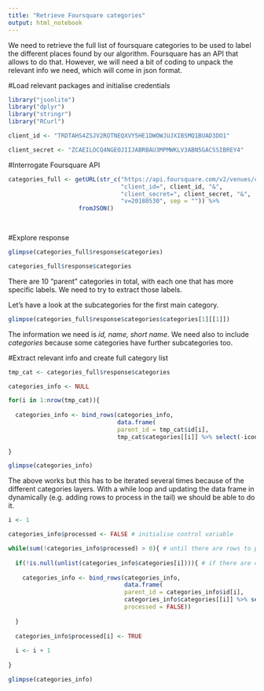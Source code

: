 ```yaml
---
title: "Retrieve Foursquare categories"
output: html_notebook
---
```


We need to retrieve the full list of foursquare categories to be used to label the different places found by our algorithm. Foursquare has an API that allows to do that. However, we will need a bit of coding to unpack the relevant info we need, which will come in json format.

#Load relevant packages and initialise credentials

```r
library("jsonlite")
library("dplyr")
library("stringr")
library("RCurl")

client_id <- "TRDTAHS4ZSJV2ROTNEQXVY5HE1DWOWJUJXIBSMQ1BUAD3DO1"

client_secret <- "ZCAEILOCQ4NGEOJIIJABRBAU3MPMWKLV3ABN5GACSSIBREY4"

```


#Interrogate Foursquare API

```r
categories_full <- getURL(str_c("https://api.foursquare.com/v2/venues/categories?",
                                "client_id=", client_id, "&",
                                "client_secret=", client_secret, "&",
                                "v=20180530", sep = "")) %>% 
                    fromJSON()
                     



```
#Explore response

```r
glimpse(categories_full$response$categories)

categories_full$response$categories
```


There are 10 "parent" categories in total, with each one that has more specific labels. We need to try to extract those labels. 

Let's have a look at the subcategories for the first main category. 


```r
glimpse(categories_full$response$categories$categories[1][[1]])

```

The information we need is *id, name, short name*. We need also to include *categories* because some categories have further subcategories too.

#Extract relevant info and create full category list

```r

tmp_cat <- categories_full$response$categories

categories_info <- NULL

for(i in 1:nrow(tmp_cat)){
  
  categories_info <- bind_rows(categories_info,
                               data.frame(
                               parent_id = tmp_cat$id[i],
                               tmp_cat$categories[[i]] %>% select(-icon)))
  
}

glimpse(categories_info)

```

The above works but this has to be iterated several times because of the different categories layers. With a while loop and updating the data frame in dynamically (e.g. adding rows to process in the tail) we should be able to do it.

```r

i <- 1

categories_info$processed <- FALSE # initialise control variable

while(sum(!categories_info$processed) > 0){ # until there are rows to process
  
  if(!is.null(unlist(categories_info$categories[i]))){ # if there are children nodes
    
    categories_info <- bind_rows(categories_info,
                                 data.frame(
                                 parent_id = categories_info$id[i],
                                 categories_info$categories[[i]] %>% select(-icon),
                                 processed = FALSE))
      
  }
  
  categories_info$processed[i] <- TRUE
  
  i <- i + 1
  
}

glimpse(categories_info)

```



